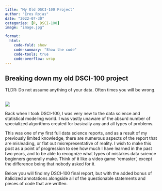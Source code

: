 ```yaml
---
title: "My Old DSCI-100 Project"
author: "Eros Rojas"
date: "2022-07-30"
categories: [R, DSCI-100]
image: "image.jpg"

format:
  html:
    code-fold: show
    code-summary: "Show the code"
    code-tools: true
    code-overflow: wrap
---
```


## **Breaking down my old DSCI-100 project**
TLDR: Do not assume anything of your data. Often times you will be wrong.

<br>
![](data-pic.jpg)
<br>

Back when I took DSCI-100, I was very new to the data science and statistical modeling world. I was vastly unaware of the absurd number of specialized algorithms created for basically any and all types of problems. 

This was one of my first full data science reports, and as a result of my previously limited knowledge, there are numerous aspects of the report that are misleading, or flat out misrepresentative of reality. I wish to make this post as a point of progression to see how much I have learned in the past two years, and to be able to recognize what types of mistakes data science beginners generally make. Think of it like a video game 'remaster', except the difference being that nobody asked for it.

Below you will find my DSCI-100 final report, but with the added bonus of italicized annotations alongside all of the questionable statements and pieces of code that are written. 

